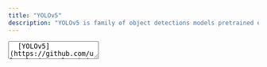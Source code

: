 ```yaml
---
title: "YOLOv5"
description: "YOLOv5 is family of object detections models pretrained on the COCO Dataset. It has been created by Ultralytics in 2020. This architecture contains 10 different models, each one with a different size and speed. YOLOv5 is also a part of the YOLO family of object detection models."
---
```

<TextArea>
  [YOLOv5](https://github.com/ultralytics/yolov5) is a family of object detection architectures and models pretrained on the COCO dataset and created By [Ultralytics](https://ultralytics.com/) Team in 2020. This architecture uses single Neural Network to process entire image. It divides image into regions and predicts bounding boxes and probabilities for each region. These bounding boxes are weighted by the predicted probabilities.
  YOLOv5 is available in the Hub as a PyTorch module. You can use it directly in your code or in the Hub.
  </TextArea>

<Libraries title="YOLOv5" description="Discover YOLOv5">
  <Library name="YOLOv5 Repository" description="Object detection architectures and models pretrained on the COCO dataset" href="https://github.com/ultralytics/yolov5" />
  <Library name="YOLOv5 Documentation" description="" href="https://docs.ultralytics.com" />
  <Library name="PyTorch Hub" description="YOLOv5 on Pythoch hub" href="https://pytorch.org/hub/ultralytics_yolov5" />
</Libraries>